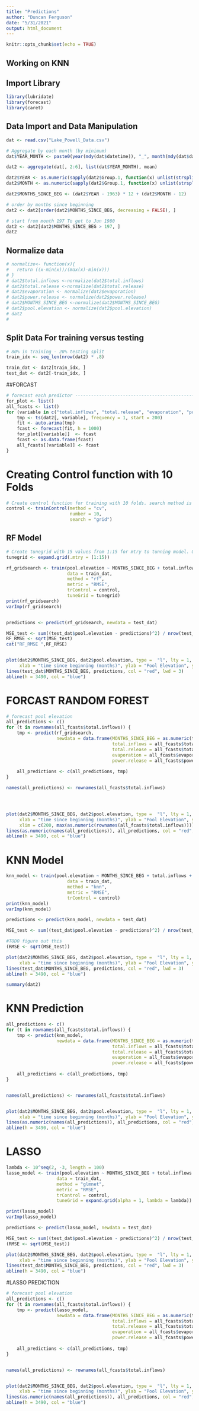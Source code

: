 ```yaml
---
title: "Predictions"
author: "Duncan Ferguson"
date: "5/31/2021"
output: html_document
---
```


```r
knitr::opts_chunk$set(echo = TRUE)
```

## Working on KNN

## Import Library
```r
library(lubridate)
library(forecast)
library(caret)
```


## Data Import and Data Manipulation
```r
dat <- read.csv("Lake_Powell_Data.csv")

# Aggregate by each month (by minimum)
dat$YEAR_MONTH <- paste0(year(mdy(dat$datetime)), "_", month(mdy(dat$datetime)))

dat2 <- aggregate(dat[, 2:6], list(dat$YEAR_MONTH), mean)

dat2$YEAR <- as.numeric(sapply(dat2$Group.1, function(x) unlist(strsplit(x, "_"))[1]))
dat2$MONTH <- as.numeric(sapply(dat2$Group.1, function(x) unlist(strsplit(x, "_"))[2]))

dat2$MONTHS_SINCE_BEG <- (dat2$YEAR - 1963) * 12 + (dat2$MONTH - 12)

# order by months since beginning
dat2 <- dat2[order(dat2$MONTHS_SINCE_BEG, decreasing = FALSE), ]

# start from month 197 To get to Jun 1980
dat2 <- dat2[dat2$MONTHS_SINCE_BEG > 197, ]
dat2
```
## Normalize data

```r
# normalize<- function(x){
#   return ((x-min(x))/(max(x)-min(x)))
# }
# dat2$total.inflows <-normalize(dat2$total.inflows)
# dat2$total.release <-normalize(dat2$total.release)
# dat2$evaporation <- normalize(dat2$evaporation)
# dat2$power.release <- normalize(dat2$power.release)
# dat2$MONTHS_SINCE_BEG <-normalize(dat2$MONTHS_SINCE_BEG)
# dat2$pool.elevation <- normalize(dat2$pool.elevation)
# dat2
# 

```


## Split Data For training versus testing
```r
# 80% in training - 20% testing split
train_idx <- seq_len(nrow(dat2) * .8)

train_dat <- dat2[train_idx, ]
test_dat <- dat2[-train_idx, ]
```

##FORCAST
```r
# forecast each predictor -------------------------------------------------
for_plot <- list()
all_fcasts <- list()
for (variable in c("total.inflows", "total.release", "evaporation", "power.release")) {
    tmp <- ts(dat2[, variable], frequency = 1, start = 200)
    fit <- auto.arima(tmp)
    fcast <- forecast(fit, h = 1000)
    for_plot[[variable]]  <- fcast
    fcast <- as.data.frame(fcast)
    all_fcasts[[variable]] <- fcast
}

```


# Creating Control function with 10 Folds
```r
# Create control function for training with 10 folds. search method is grid.
control <- trainControl(method = "cv", 
                        number = 10, 
                        search = "grid")

```


## RF Model
```r

# Create tunegrid with 15 values from 1:15 for mtry to tunning model. Our train function will change number of entry variable at each split according to tunegrid. 
tunegrid <- expand.grid(.mtry = (1:15)) 

rf_gridsearch <- train(pool.elevation ~ MONTHS_SINCE_BEG + total.inflows + total.release + evaporation + power.release,
                       data = train_dat,
                       method = "rf",
                       metric = "RMSE",
                       trControl = control,
                       tuneGrid = tunegrid)
print(rf_gridsearch)
varImp(rf_gridsearch)


predictions <- predict(rf_gridsearch, newdata = test_dat)

MSE_test <- sum((test_dat$pool.elevation - predictions)^2) / nrow(test_dat)
RF_RMSE <- sqrt(MSE_test)
cat("RF_RMSE ",RF_RMSE)


plot(dat2$MONTHS_SINCE_BEG, dat2$pool.elevation, type =  "l", lty = 1, lwd = 1.5,
     xlab = "time since beginning (months)", ylab = "Pool Elevation", ylim = c(3400, 3750), main="RF Model on Current Data")
lines(test_dat$MONTHS_SINCE_BEG, predictions, col = "red", lwd = 3)
abline(h = 3490, col = "blue")

```
# FORCAST RANDOM FOREST
```r
# forecast pool elevation
all_predictions <- c()
for (t in rownames(all_fcasts$total.inflows)) {
    tmp <- predict(rf_gridsearch,
                   newdata = data.frame(MONTHS_SINCE_BEG = as.numeric(t), 
                                        total.inflows = all_fcasts$total.inflows[t, "Point Forecast"],
                                        total.release = all_fcasts$total.release[t, "Point Forecast"],
                                        evaporation = all_fcasts$evaporation[t, "Point Forecast"],
                                        power.release = all_fcasts$power.release[t, "Point Forecast"]))
    
    all_predictions <- c(all_predictions, tmp)
}

names(all_predictions) <- rownames(all_fcasts$total.inflows)




plot(dat2$MONTHS_SINCE_BEG, dat2$pool.elevation, type =  "l", lty = 1, lwd = 1.5,
     xlab = "time since beginning (months)", ylab = "Pool Elevation", ylim = c(3400, 3750), 
     xlim = c(200, max(as.numeric(rownames(all_fcasts$total.inflows)))), main="RF Model Prediction")
lines(as.numeric(names(all_predictions)), all_predictions, col = "red", lwd = 3)
abline(h = 3490, col = "blue")
```

# KNN Model
```r


knn_model <- train(pool.elevation ~ MONTHS_SINCE_BEG + total.inflows + total.release + evaporation + power.release,
                       data = train_dat,
                       method = "knn",
                       metric = "RMSE",
                       trControl = control)
print(knn_model)
varImp(knn_model)

predictions <- predict(knn_model, newdata = test_dat)

MSE_test <- sum((test_dat$pool.elevation - predictions)^2) / nrow(test_dat)

#TODO figure out this
(RMSE <- sqrt(MSE_test))

plot(dat2$MONTHS_SINCE_BEG, dat2$pool.elevation, type =  "l", lty = 1, lwd = 1.5,
     xlab = "time since beginning (months)", ylab = "Pool Elevation", ylim = c(3400, 3750), main="KNN Model on Current Data")
lines(test_dat$MONTHS_SINCE_BEG, predictions, col = "red", lwd = 3)
abline(h = 3490, col = "blue")
```
```r
summary(dat2)
```


# KNN Prediction
```r
all_predictions <- c()
for (t in rownames(all_fcasts$total.inflows)) {
    tmp <- predict(knn_model,
                   newdata = data.frame(MONTHS_SINCE_BEG = as.numeric(t), 
                                        total.inflows = all_fcasts$total.inflows[t, "Point Forecast"],
                                        total.release = all_fcasts$total.release[t, "Point Forecast"],
                                        evaporation = all_fcasts$evaporation[t, "Point Forecast"],
                                        power.release = all_fcasts$power.release[t, "Point Forecast"]))
    
    all_predictions <- c(all_predictions, tmp)
}


names(all_predictions) <- rownames(all_fcasts$total.inflows)


plot(dat2$MONTHS_SINCE_BEG, dat2$pool.elevation, type =  "l", lty = 1, lwd = 1.5,
     xlab = "time since beginning (months)", ylab = "Pool Elevation", ylim = c(3400, 3750), xlim = c(200, 1000), main= "KNN Prediction")
lines(as.numeric(names(all_predictions)), all_predictions, col = "red", lwd = 3)
abline(h = 3490, col = "blue")
```

# LASSO
```r
lambda <- 10^seq(2, -3, length = 100)
lasso_model <- train(pool.elevation ~ MONTHS_SINCE_BEG + total.inflows + total.release + evaporation + power.release,
                   data = train_dat,
                   method = "glmnet",
                   metric = "RMSE",
                   trControl = control,
                   tuneGrid = expand.grid(alpha = 1, lambda = lambda))

print(lasso_model)
varImp(lasso_model)

predictions <- predict(lasso_model, newdata = test_dat)

MSE_test <- sum((test_dat$pool.elevation - predictions)^2) / nrow(test_dat)
(RMSE <- sqrt(MSE_test))

plot(dat2$MONTHS_SINCE_BEG, dat2$pool.elevation, type =  "l", lty = 1, lwd = 1.5,
     xlab = "time since beginning (months)", ylab = "Pool Elevation", ylim = c(3400, 3750), main="Lasso Model on Current Data")
lines(test_dat$MONTHS_SINCE_BEG, predictions, col = "red", lwd = 3)
abline(h = 3490, col = "blue")

```

#LASSO PREDICTION
```r
# forecast pool elevation
all_predictions <- c()
for (t in rownames(all_fcasts$total.inflows)) {
    tmp <- predict(lasso_model,
                   newdata = data.frame(MONTHS_SINCE_BEG = as.numeric(t), 
                                        total.inflows = all_fcasts$total.inflows[t, "Point Forecast"],
                                        total.release = all_fcasts$total.release[t, "Point Forecast"],
                                        evaporation = all_fcasts$evaporation[t, "Point Forecast"],
                                        power.release = all_fcasts$power.release[t, "Point Forecast"]))
    
    all_predictions <- c(all_predictions, tmp)
}


names(all_predictions) <- rownames(all_fcasts$total.inflows)


plot(dat2$MONTHS_SINCE_BEG, dat2$pool.elevation, type =  "l", lty = 1, lwd = 1.5,
     xlab = "time since beginning (months)", ylab = "Pool Elevation", ylim = c(3400, 3750), xlim = c(200, max(as.numeric(rownames(all_fcasts$total.inflows)))), main="Lasso Prediction")+points(x=1328, y=3490)
lines(as.numeric(names(all_predictions)), all_predictions, col = "red", lwd = 3)
abline(h = 3490, col = "blue")
```







